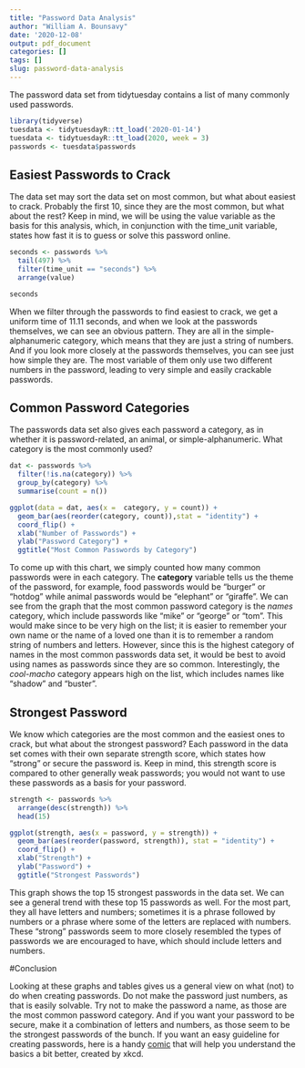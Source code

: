 ```yaml
---
title: "Password Data Analysis"
author: "William A. Bounsavy"
date: '2020-12-08'
output: pdf_document
categories: []
tags: []
slug: password-data-analysis
---
```


The password data set from tidytuesday contains a list of many commonly used passwords.

```r
library(tidyverse)
tuesdata <- tidytuesdayR::tt_load('2020-01-14') 
tuesdata <- tidytuesdayR::tt_load(2020, week = 3)
passwords <- tuesdata$passwords
```


## Easiest Passwords to Crack

The data set may sort the data set on most common, but what about easiest to crack. Probably the first 10, since they are the most common, but what about the rest? Keep in mind, we will be using the value variable as the basis for this analysis, which, in conjunction with the time_unit variable, states how fast it is to guess or solve this password online.

```r
seconds <- passwords %>%
  tail(497) %>%
  filter(time_unit == "seconds") %>%
  arrange(value)

seconds
```

When we filter through the passwords to find easiest to crack, we get a uniform time of 11.11 seconds, and when we look at the passwords themselves, we can see an obvious pattern. They are all in the simple-alphanumeric category, which means that they are just a string of numbers. And if you look more closely at the passwords themselves, you can see just how simple they are. The most variable of them only use two different numbers in the password, leading to very simple and easily crackable passwords.

## Common Password Categories

The passwords data set also gives each password a category, as in whether it is password-related, an animal, or simple-alphanumeric. What category is the most commonly used?

```r
dat <- passwords %>%
  filter(!is.na(category)) %>%
  group_by(category) %>%
  summarise(count = n())

ggplot(data = dat, aes(x =  category, y = count)) +
  geom_bar(aes(reorder(category, count)),stat = "identity") +
  coord_flip() +
  xlab("Number of Passwords") +
  ylab("Password Category") +
  ggtitle("Most Common Passwords by Category")
```
To come up with this chart, we simply counted how many common passwords were in each category. The **category** variable tells us the theme of the password, for example, food passwords would be "burger" or "hotdog" while animal passwords would be "elephant" or "giraffe". We can see from the graph that the most common password category is the *names* category, which include passwords like "mike" or "george" or "tom". This would make since to be very high on the list; it is easier to remember your own name or the name of a loved one than it is to remember a random string of numbers and letters. However, since this is the highest category of names in the most common passwords data set, it would be best to avoid using names as passwords since they are so common. Interestingly, the *cool-macho* category appears high on the list, which includes names like "shadow" and "buster".

## Strongest Password

We know which categories are the most common and the easiest ones to crack, but what about the strongest password? Each password in the data set comes with their own separate strength score, which states how "strong" or secure the password is. Keep in mind, this strength score is compared to other generally weak passwords; you would not want to use these passwords as a basis for your password.

```r
strength <- passwords %>%
  arrange(desc(strength)) %>% 
  head(15)

ggplot(strength, aes(x = password, y = strength)) +
  geom_bar(aes(reorder(password, strength)), stat = "identity") +
  coord_flip() +
  xlab("Strength") +
  ylab("Password") +
  ggtitle("Strongest Passwords")

```
This graph shows the top 15 strongest passwords in the data set. We can see a general trend with these top 15 passwords as well. For the most part, they all have letters and numbers; sometimes it is a phrase followed by numbers or a phrase where some of the letters are replaced with numbers. These "strong" passwords seem to more closely resembled the types of passwords we are encouraged to have, which should include letters and numbers. 

#Conclusion

Looking at these graphs and tables gives us a general view on what (not) to do when creating passwords. Do not make the password just numbers, as that is easily solvable. Try not to make the password a name, as those are the most common password category. And if you want your password to be secure, make it a combination of letters and numbers, as those seem to be the strongest passwords of the bunch. If you want an easy guideline for creating passwords, here is a handy [comic](index_files/PasswordComic.png) that will help you understand the basics a bit better, created by xkcd.